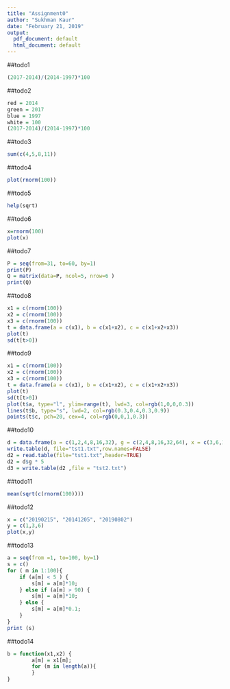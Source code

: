 ```yaml
---
title: "Assignment0"
author: "Sukhman Kaur"
date: "February 21, 2019"
output:
  pdf_document: default
  html_document: default
---
```




##todo1
```R
(2017-2014)/(2014-1997)*100 
```
 

##todo2
```R
red = 2014 
green = 2017 
blue = 1997 
white = 100 
(2017-2014)/(2014-1997)*100
```
 

##todo3
```R
sum(c(4,5,8,11)) 
```


##todo4
```R
plot(rnorm(100))
```


##todo5
```R
help(sqrt)
```


##todo6
```R
x=rnorm(100)
plot(x)
```


##todo7
```R
P = seq(from=31, to=60, by=1)
print(P)
Q = matrix(data=P, ncol=5, nrow=6 )
print(Q)
```


##todo8
```R
x1 = c(rnorm(100)) 
x2 = c(rnorm(100)) 
x3 = c(rnorm(100)) 
t = data.frame(a = c(x1), b = c(x1+x2), c = c(x1+x2+x3)) 
plot(t) 
sd(t[t>0]) 
```


##todo9 
```R
x1 = c(rnorm(100)) 
x2 = c(rnorm(100)) 
x3 = c(rnorm(100)) 
t = data.frame(a = c(x1), b = c(x1+x2), c = c(x1+x2+x3)) 
plot(t) 
sd(t[t>0]) 
plot(t$a, type="l", ylim=range(t), lwd=3, col=rgb(1,0,0,0.3)) 
lines(t$b, type="s", lwd=2, col=rgb(0.3,0.4,0.3,0.9)) 
points(t$c, pch=20, cex=4, col=rgb(0,0,1,0.3)) 
```



##todo10
```R
d = data.frame(a = c(1,2,4,8,16,32), g = c(2,4,8,16,32,64), x = c(3,6,12,24,48,96))
write.table(d, file="tst1.txt",row.names=FALSE)
d2 = read.table(file="tst1.txt",header=TRUE)
d2 = d$g * 5
d3 = write.table(d2 ,file = "tst2.txt")
```


##todo11
```R
mean(sqrt(c(rnorm(100))))
```


##todo12
```R
x = c("20190215", "20141205", "20190802")
y = c(1,3,6)
plot(x,y)
```


##todo13
```R
a = seq(from =1, to=100, by=1)
s = c()
for ( m in 1:100){  
    if (a[m] < 5 ) {  
        s[m] = a[m]*10;  
    } else if (a[m] > 90) {  
        s[m] = a[m]*10;  
    } else { 
        s[m] = a[m]*0.1; 
    } 
} 
print (s)
```


##todo14
```R
b = function(x1,x2) { 
        a[m] = x1[m]; 
        for (m in length(a)){ 
        } 
} 
```